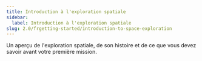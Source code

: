 ```yaml
---
title: Introduction à l'exploration spatiale
sidebar:
  label: Introduction à l'exploration spatiale
slug: 2.0/frgetting-started/introduction-to-space-exploration
---
```


Un aperçu de l'exploration spatiale, de son histoire et de ce que vous devez savoir avant votre première mission.
